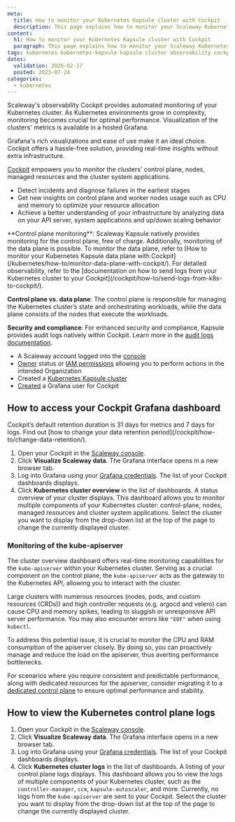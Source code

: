 ```yaml
---
meta:
  title: How to monitor your Kubernetes Kapsule cluster with Cockpit
  description: This page explains how to monitor your Scaleway Kubernetes Kapsule cluster with Cockpit
content:
  h1: How to monitor your Kubernetes Kapsule cluster with Cockpit
  paragraph: This page explains how to monitor your Scaleway Kubernetes Kapsule cluster with Cockpit
tags: kubernetes kubernetes-kapsule kapsule cluster observability cockpit
dates:
  validation: 2025-02-17
  posted: 2023-07-24
categories:
  - kubernetes
---
```



Scaleway's observability Cockpit provides automated monitoring of your Kubernetes cluster. As Kubernetes environments grow in complexity, monitoring becomes crucial for optimal performance. Visualization of the clusters' metrics is available in a hosted Grafana.

Grafana's rich visualizations and ease of use make it an ideal choice. Cockpit offers a hassle-free solution, providing real-time insights without extra infrastructure.

[Cockpit](/cockpit/quickstart/) empowers you to monitor the clusters' control plane, nodes, managed resources and the cluster system applications.

* Detect incidents and diagnose failures in the earliest stages
* Get new insights on control plane and worker nodes usage such as CPU and memory to optimize your resource allocation
* Achieve a better understanding of your infrastructure by analyzing data on your API server, system applications and up/down scaling behavior

<Message type="important">
  **Control plane monitoring**: Scaleway Kapsule natively provides monitoring for the control plane, free of charge. Additionally, monitoring of the data plane is possible. To monitor the data plane, refer to [How to monitor your Kubernetes Kapsule data plane with Cockpit](/kubernetes/how-to/monitor-data-plane-with-cockpit/). For detailed observability, refer to the [documentation on how to send logs from your Kubernetes cluster to your Cockpit](/cockpit/how-to/send-logs-from-k8s-to-cockpit/).

  **Control plane vs. data plane**: The control plane is responsible for managing the Kubernetes cluster’s state and orchestrating workloads, while the data plane consists of the nodes that execute the workloads.

  **Security and compliance**: For enhanced security and compliance, Kapsule provides audit logs natively within Cockpit. Learn more in the [audit logs documentation](/kubernetes/how-to/access-audit-logs/).
</Message>

<Macro id="requirements" />

- A Scaleway account logged into the [console](https://console.scaleway.com)
- [Owner](/iam/concepts/#owner) status or [IAM permissions](/iam/concepts/#permission) allowing you to perform actions in the intended Organization
- Created a [Kubernetes Kapsule cluster](/kubernetes/how-to/create-cluster/)
- [Created](/cockpit/how-to/retrieve-grafana-credentials/) a Grafana user for Cockpit

## How to access your Cockpit Grafana dashboard

<Message type="important">
  Cockpit’s default retention duration is 31 days for metrics and 7 days for logs. Find out [how to change your data retention period](/cockpit/how-to/change-data-retention/).
</Message>

1. Open your Cockpit in the [Scaleway console](https://console.scaleway.com/cockpit/overview).
2. Click **Visualize Scaleway data**. The Grafana interface opens in a new browser tab.
3. Log into Grafana using your [Grafana credentials](/cockpit/how-to/retrieve-grafana-credentials/). The list of your Cockpit dashboards displays.
4. Click **Kubernetes cluster overview** in the list of dashboards. A status overview of your cluster displays. This dashboard allows you to monitor multiple components of your Kubernetes cluster: control-plane, nodes, managed resources and cluster system applications.
    <Lightbox src={image} alt="" />
    <Message type="tip">
      Select the cluster you want to display from the drop-down list at the top of the page to change the currently displayed cluster.
    </Message>

### Monitoring of the kube-apiserver

The cluster overview dashboard offers real-time monitoring capabilities for the `kube-apiserver` within your Kubernetes cluster. Serving as a crucial component on the control plane, the `kube-apiserver` acts as the gateway to the Kubernetes API, allowing you to interact with the cluster.

Large clusters with numerous resources (nodes, pods, and custom resources (CRDs)) and high controller requests (e.g. argocd and velero) can cause CPU and memory spikes, leading to sluggish or unresponsive API server performance. You may also encounter errors like `"EOF"` when using `kubectl`.

To address this potential issue, it is crucial to monitor the CPU and RAM consumption of the apiserver closely. By doing so, you can proactively manage and reduce the load on the apiserver, thus averting performance bottlenecks.

For scenarios where you require consistent and predictable performance, along with dedicated resources for the apiserver, consider migrating it to a [dedicated control plane](https://www.scaleway.com/en/kubernetes-dedicated-control-plane/) to ensure optimal performance and stability.

## How to view the Kubernetes control plane logs

1. Open your Cockpit in the [Scaleway console](https://console.scaleway.com/cockpit/overview).
2. Click **Visualize Scaleway data**. The Grafana interface opens in a new browser tab.
3. Log into Grafana using your [Grafana credentials](/cockpit/how-to/retrieve-grafana-credentials/). The list of your Cockpit dashboards displays.
4. Click **Kubernetes cluster logs** in the list of dashboards. A listing of your control plane logs displays. This dashboard allows you to view the logs of multiple components of your Kubernetes cluster, such as the `controller-manager`, `ccm`, `kapsule-autoscaler`, and more.
    <Message type="note">
      Currently, no logs from the `kube-apiserver` are sent to your Cockpit.
    </Message>
    <Lightbox src={image2} alt="" />
    <Message type="tip">
      Select the cluster you want to display from the drop-down list at the top of the page to change the currently displayed cluster.
    </Message>


